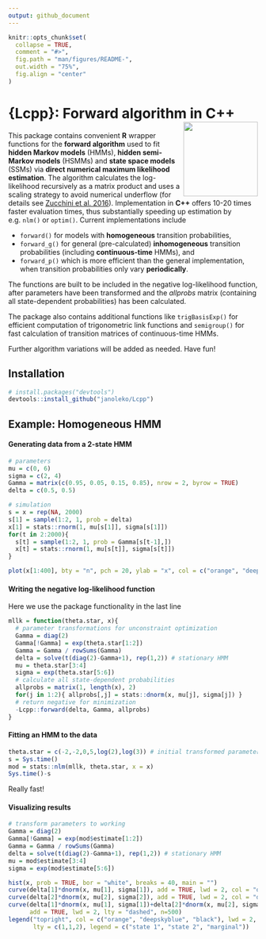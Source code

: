 ```yaml
---
output: github_document
---
```


```r
knitr::opts_chunk$set(
  collapse = TRUE,
  comment = "#>",
  fig.path = "man/figures/README-",
  out.width = "75%",
  fig.align = "center"
)
```

# {Lcpp}: Forward algorithm in C++ <img src="man/figures/Lcpp_logo3.png" align="right" height=150>

This package contains convenient **R** wrapper functions for the **forward algorithm** used to fit **hidden Markov models** (HMMs), **hidden semi-Markov models** (HSMMs) and **state space models** (SSMs) via **direct numerical maximum likelihood estimation**. The algorithm calculates the log-likelihood recursively as a matrix product and uses a scaling strategy to avoid numerical underflow (for details see [Zucchini et al. 2016](https://www.taylorfrancis.com/books/mono/10.1201/b20790/hidden-markov-models-time-series-walter-zucchini-iain-macdonald-roland-langrock)). Implementation in **C++** offers 10-20 times faster evaluation times, thus substantially speeding up estimation by e.g. `nlm()` or `optim()`. Current implementations include

* `forward()` for models with **homogeneous** transition probabilities,
* `forward_g()` for general (pre-calculated) **inhomogeneous** transition probabilities (including **continuous-time** HMMs), and
* `forward_p()` which is more efficient than the general implementation, when transition probabilities only vary **periodically**.

The functions are built to be included in the negative log-likelihood function, after parameters have been transformed and the *allprobs* matrix (containing all state-dependent probabilities) has been calculated. 

The package also contains additional functions like `trigBasisExp()` for efficient computation of trigonometric link functions and `semigroup()` for fast calculation of transition matrices of continuous-time HMMs.

Further algorithm variations will be added as needed. Have fun!

## Installation

```r
# install.packages("devtools")
devtools::install_github("janoleko/Lcpp")
```

## Example: Homogeneous HMM

#### Generating data from a 2-state HMM
```r
# parameters
mu = c(0, 6)
sigma = c(2, 4)
Gamma = matrix(c(0.95, 0.05, 0.15, 0.85), nrow = 2, byrow = TRUE)
delta = c(0.5, 0.5)

# simulation
s = x = rep(NA, 2000)
s[1] = sample(1:2, 1, prob = delta)
x[1] = stats::rnorm(1, mu[s[1]], sigma[s[1]])
for(t in 2:2000){
  s[t] = sample(1:2, 1, prob = Gamma[s[t-1],])
  x[t] = stats::rnorm(1, mu[s[t]], sigma[s[t]])
}

plot(x[1:400], bty = "n", pch = 20, ylab = "x", col = c("orange", "deepskyblue")[s[1:400]])
```

#### Writing the negative log-likelihood function
Here we use the package functionality in the last line
```r
mllk = function(theta.star, x){
  # parameter transformations for unconstraint optimization
  Gamma = diag(2)
  Gamma[!Gamma] = exp(theta.star[1:2])
  Gamma = Gamma / rowSums(Gamma)
  delta = solve(t(diag(2)-Gamma+1), rep(1,2)) # stationary HMM
  mu = theta.star[3:4]
  sigma = exp(theta.star[5:6])
  # calculate all state-dependent probabilities
  allprobs = matrix(1, length(x), 2)
  for(j in 1:2){ allprobs[,j] = stats::dnorm(x, mu[j], sigma[j]) }
  # return negative for minimization
  -Lcpp::forward(delta, Gamma, allprobs)
}
```

#### Fitting an HMM to the data
```r
theta.star = c(-2,-2,0,5,log(2),log(3)) # initial transformed parameters
s = Sys.time()
mod = stats::nlm(mllk, theta.star, x = x)
Sys.time()-s
```
Really fast!

#### Visualizing results
```r
# transform parameters to working
Gamma = diag(2)
Gamma[!Gamma] = exp(mod$estimate[1:2])
Gamma = Gamma / rowSums(Gamma)
delta = solve(t(diag(2)-Gamma+1), rep(1,2)) # stationary HMM
mu = mod$estimate[3:4]
sigma = exp(mod$estimate[5:6])

hist(x, prob = TRUE, bor = "white", breaks = 40, main = "")
curve(delta[1]*dnorm(x, mu[1], sigma[1]), add = TRUE, lwd = 2, col = "orange", n=500)
curve(delta[2]*dnorm(x, mu[2], sigma[2]), add = TRUE, lwd = 2, col = "deepskyblue", n=500)
curve(delta[1]*dnorm(x, mu[1], sigma[1])+delta[2]*dnorm(x, mu[2], sigma[2]),
      add = TRUE, lwd = 2, lty = "dashed", n=500)
legend("topright", col = c("orange", "deepskyblue", "black"), lwd = 2, bty = "n",
       lty = c(1,1,2), legend = c("state 1", "state 2", "marginal"))
```